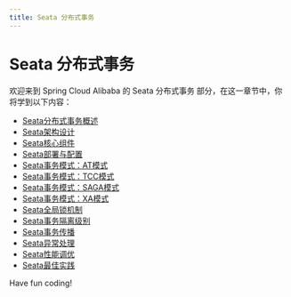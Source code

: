 ```yaml
---
title: Seata 分布式事务
---
```


# Seata 分布式事务

欢迎来到 Spring Cloud Alibaba 的 Seata 分布式事务 部分，在这一章节中，你将学到以下内容：

- [Seata分布式事务概述](./0-overview-of-seata-distributed-transactions.mdx)
- [Seata架构设计](./1-seata-architecture-design.mdx)
- [Seata核心组件](./2-seata-core-components.mdx)
- [Seata部署与配置](./3-seata-deployment-and-configuration.mdx)
- [Seata事务模式：AT模式](./4-seta-transaction-mode-at-mode.mdx)
- [Seata事务模式：TCC模式](./5-seata-transaction-mode-tcc-mode.mdx)
- [Seata事务模式：SAGA模式](./6-seata-transaction-mode-saga-mode.mdx)
- [Seata事务模式：XA模式](./7-seata-transaction-mode-xa-mode.mdx)
- [Seata全局锁机制](./8-seata-global-lock-mechanism.mdx)
- [Seata事务隔离级别](./9-seata-transaction-isolation-level.mdx)
- [Seata事务传播](./10-seata-business-communication.mdx)
- [Seata异常处理](./11-seata-exception-handling.mdx)
- [Seata性能调优](./12-seata-performance-tuning.mdx)
- [Seata最佳实践](./13-best-practices.mdx)

Have fun coding!